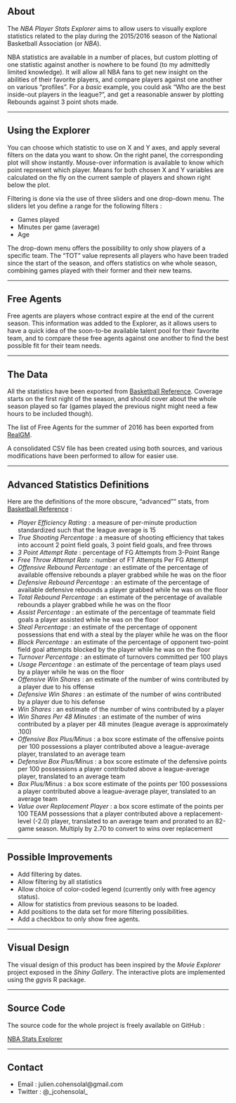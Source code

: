 ## About  

The *NBA Player Stats Explorer* aims to allow users to visually explore statistics related to the play during the 2015/2016 season of the National Basketball Association (or *NBA*). 

NBA statistics are available in a number of places, but custom plotting of one statistic against another is nowhere to be found (to my admittedly limited knowledge). It will allow all NBA fans to get new insight on the abilities of their favorite players, and compare players against one another on various "profiles". For a *basic* example, you could ask "Who are the best inside-out players in the league?", and get a reasonable answer by plotting Rebounds against 3 point shots made.

_________________________________________________________________________________


## Using the Explorer

You can choose which statistic to use on X and Y axes, and apply several filters on the data you want to show. On the right panel, the corresponding plot will show instantly. Mouse-over information is available to know which point represent which player. Means for both chosen X and Y variables are calculated on the fly on the current sample of players and shown right below the plot.

Filtering is done via the use of three sliders and one drop-down menu. The sliders let you define a range for the following filters :

* Games played
* Minutes per game (average)
* Age  

The drop-down menu offers the possibility to only show players of a specific team. The "TOT" value represents all players who have been traded since the start of the season, and offers statistics on whe whole season, combining games played with their former and their new teams.

_________________________________________________________________________________


## Free Agents

Free agents are players whose contract expire at the end of the current season. This information was added to the Explorer, as it allows users to have a quick idea of the soon-to-be available talent pool for their favorite team, and to compare these free agents against one another to find the best possible fit for their team needs.

_________________________________________________________________________________


## The Data

All the statistics have been exported from [Basketball Reference](http://www.basketball-reference.com). Coverage starts on the first night of the season, and should cover about the whole season played so far (games played the previous night might need a few hours to be included though).

The list of Free Agents for the summer of 2016 has been exported from [RealGM](http://basketball.realgm.com/nba/future_free_agents/2017/All/Per_Game/0/NBA/player).

A consolidated CSV file has been created using both sources, and various modifications have been performed to allow for easier use.

_________________________________________________________________________________


## Advanced Statistics Definitions

Here are the definitions of the more obscure, "advanced"" stats, from [Basketball Reference](http://www.basketball-reference.com) :

* *Player Efficiency Rating* : a measure of per-minute production standardized such that the league average is 15
* *True Shooting Percentage* : a measure of shooting efficiency that takes into account 2 point field goals, 3 point field goals, and free throws
* *3 Point Attempt Rate* : percentage of FG Attempts from 3-Point Range
* *Free Throw Attempt Rate* : number of FT Attempts Per FG Attempt
* *Offensive Rebound Percentage* : an estimate of the percentage of available offensive rebounds a player grabbed while he was on the floor
* *Defensive Rebound Percentage* : an estimate of the percentage of available defensive rebounds a player grabbed while he was on the floor
* *Total Rebound Percentage* : an estimate of the percentage of available rebounds a player grabbed while he was on the floor
* *Assist Percentage* : an estimate of the percentage of teammate field goals a player assisted while he was on the floor
* *Steal Percentage* : an estimate of the percentage of opponent possessions that end with a steal by the player while he was on the floor
* *Block Percentage* : an estimate of the percentage of opponent two-point field goal attempts blocked by the player while he was on the floor
* *Turnover Percentage* : an estimate of turnovers committed per 100 plays
* *Usage Percentage* : an estimate of the percentage of team plays used by a player while he was on the floor
* *Offensive Win Shares* : an estimate of the number of wins contributed by a player due to his offense
* *Defensive Win Shares* : an estimate of the number of wins contributed by a player due to his defense
* *Win Shares* : an estimate of the number of wins contributed by a player
* *Win Shares Per 48 Minutes* : an estimate of the number of wins contributed by a player per 48 minutes (league average is approximately .100)
* *Offensive Box Plus/Minus* : a box score estimate of the offensive points per 100 possessions a player contributed above a league-average player, translated to an average team
* *Defensive Box Plus/Minus* : a box score estimate of the defensive points per 100 possessions a player contributed above a league-average player, translated to an average team
* *Box Plus/Minus* : a box score estimate of the points per 100 possessions a player contributed above a league-average player, translated to an average team
* *Value over Replacement Player* : a box score estimate of the points per 100 TEAM possessions that a player contributed above a replacement-level (-2.0) player, translated to an average team and prorated to an 82-game season. Multiply by 2.70 to convert to wins over replacement

_________________________________________________________________________________


## Possible Improvements

* Add filtering by dates.
* Allow filtering by all statistics
* Allow choice of color-coded legend (currently only with free agency status).
* Allow for statistics from previous seasons to be loaded. 
* Add positions to the data set for more filtering possibilities.
* Add a checkbox to only show free agents.

_________________________________________________________________________________


## Visual Design

The visual design of this product has been inspired by the *Movie Explorer* project exposed in the *Shiny Gallery*. The interactive plots are implemented using the *ggvis* R package.

_________________________________________________________________________________


## Source Code

The source code for the whole project is freely available on GitHub : 

[NBA Stats Explorer](https://github.com/juliencohensolal/NBAStatsExplorer)

_________________________________________________________________________________


## Contact

* Email : julien.cohensolal@gmail.com
* Twitter : @_jcohensolal_

